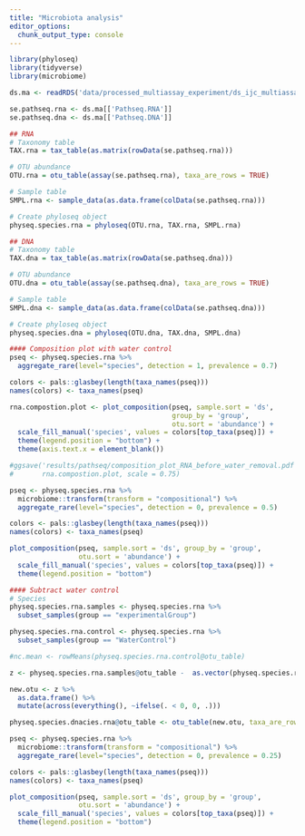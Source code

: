 ```yaml
---
title: "Microbiota analysis"
editor_options: 
  chunk_output_type: console
---
```


```r
library(phyloseq)
library(tidyverse)
library(microbiome)
```

```r
ds.ma <- readRDS('data/processed_multiassay_experiment/ds_ijc_multiassay.rds')

se.pathseq.rna <- ds.ma[['Pathseq.RNA']]
se.pathseq.dna <- ds.ma[['Pathseq.DNA']]
```

```r
## RNA
# Taxonomy table
TAX.rna = tax_table(as.matrix(rowData(se.pathseq.rna)))

# OTU abundance
OTU.rna = otu_table(assay(se.pathseq.rna), taxa_are_rows = TRUE)

# Sample table
SMPL.rna <- sample_data(as.data.frame(colData(se.pathseq.rna)))

# Create phyloseq object
physeq.species.rna = phyloseq(OTU.rna, TAX.rna, SMPL.rna)

## DNA
# Taxonomy table
TAX.dna = tax_table(as.matrix(rowData(se.pathseq.dna)))

# OTU abundance
OTU.dna = otu_table(assay(se.pathseq.dna), taxa_are_rows = TRUE)

# Sample table
SMPL.dna <- sample_data(as.data.frame(colData(se.pathseq.dna)))

# Create phyloseq object
physeq.species.dna = phyloseq(OTU.dna, TAX.dna, SMPL.dna)
```

```r
#### Composition plot with water control
pseq <- physeq.species.rna %>% 
  aggregate_rare(level="species", detection = 1, prevalence = 0.7)

colors <- pals::glasbey(length(taxa_names(pseq)))
names(colors) <- taxa_names(pseq)

rna.compostion.plot <- plot_composition(pseq, sample.sort = 'ds', 
                                        group_by = 'group',
                                        otu.sort = 'abundance') +
  scale_fill_manual('species', values = colors[top_taxa(pseq)]) +
  theme(legend.position = "bottom") +
  theme(axis.text.x = element_blank())

#ggsave('results/pathseq/composition_plot_RNA_before_water_removal.pdf',
#       rna.compostion.plot, scale = 0.75)

pseq <- physeq.species.rna %>% 
  microbiome::transform(transform = "compositional") %>% 
  aggregate_rare(level="species", detection = 0, prevalence = 0.5)

colors <- pals::glasbey(length(taxa_names(pseq)))
names(colors) <- taxa_names(pseq)

plot_composition(pseq, sample.sort = 'ds', group_by = 'group',
                 otu.sort = 'abundance') +
  scale_fill_manual('species', values = colors[top_taxa(pseq)]) +
  theme(legend.position = "bottom")

#### Subtract water control
# Species
physeq.species.rna.samples <- physeq.species.rna %>% 
  subset_samples(group == "experimentalGroup")

physeq.species.rna.control <- physeq.species.rna %>% 
  subset_samples(group == "WaterControl")

#nc.mean <- rowMeans(physeq.species.rna.control@otu_table)

z <- physeq.species.rna.samples@otu_table -  as.vector(physeq.species.rna.control@otu_table[,2])

new.otu <- z %>% 
  as.data.frame() %>% 
  mutate(across(everything(), ~ifelse(. < 0, 0, .)))

physeq.species.dnacies.rna@otu_table <- otu_table(new.otu, taxa_are_rows = TRUE)

pseq <- physeq.species.rna %>% 
  microbiome::transform(transform = "compositional") %>% 
  aggregate_rare(level="species", detection = 0, prevalence = 0.25)

colors <- pals::glasbey(length(taxa_names(pseq)))
names(colors) <- taxa_names(pseq)

plot_composition(pseq, sample.sort = 'ds', group_by = 'group',
                 otu.sort = 'abundance') +
  scale_fill_manual('species', values = colors[top_taxa(pseq)]) +
  theme(legend.position = "bottom")
```

